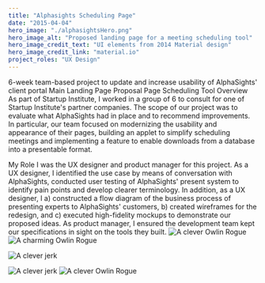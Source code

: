 ```yaml
---
title: "Alphasights Scheduling Page"
date: "2015-04-04"
hero_image: "./alphasightsHero.png"
hero_image_alt: "Proposed landing page for a meeting scheduling tool"
hero_image_credit_text: "UI elements from 2014 Material design"
hero_image_credit_link: "material.io"
project_roles: "UX Design"
---
```

6-week team-based project to update and increase usability of AlphaSights' client portal
Main
Landing Page
Proposal Page
Scheduling Tool
Overview
As part of Startup Institute, I worked in a group of 6 to consult for one of Startup Institute's partner companies. The scope of our project was to evaluate what AlphaSights had in place and to recommend improvements. In particular, our team focused on modernizing the usability and appearance of their pages, building an applet to simplify scheduling meetings and implementing a feature to enable downloads from a database into a presentable format.

My Role
I was the UX designer and product manager for this project. As a UX designer, I identified the use case by means of conversation with AlphaSights, conducted user testing of AlphaSights' present system to identify pain points and develop clearer terminology. In addition, as a UX designer, I a) constructed a flow diagram of the business process of presenting experts to AlphaSights' customers, b) created wireframes for the redesign, and c) executed high-fidelity mockups to demonstrate our proposed ideas. As product manager, I ensured the development team kept our specifications in sight on the tools they built.
![A clever Owlin Rogue](alphasightsHero.png)
![A charming Owlin Rogue](${__dirname}../../src/images/OwlinRogue.jpg)

![A clever jerk](./Arséne.png)

![A clever jerk](${__dirname}/Arséne.png)
![A clever Owlin Rogue](../../src/images/OwlinRogue.jpg)
